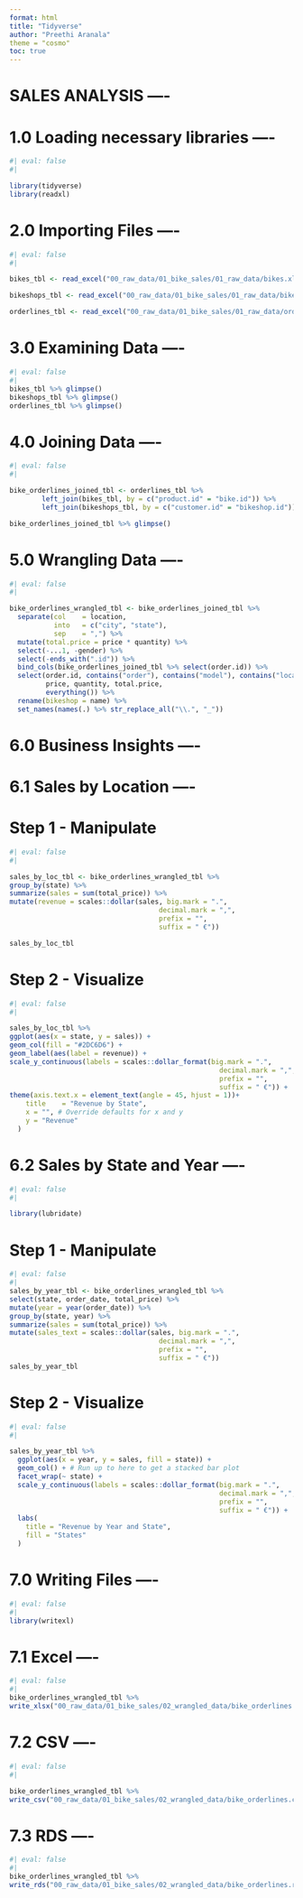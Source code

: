 ```yaml
---
format: html
title: "Tidyverse"
author: "Preethi Aranala"
theme = "cosmo"
toc: true
---
```


# SALES ANALYSIS ----

# 1.0 Loading necessary libraries ----

```r
#| eval: false
#| 

library(tidyverse)
library(readxl)
```

# 2.0 Importing Files ----

```r
#| eval: false
#| 

bikes_tbl <- read_excel("00_raw_data/01_bike_sales/01_raw_data/bikes.xlsx")

bikeshops_tbl <- read_excel("00_raw_data/01_bike_sales/01_raw_data/bikeshops.xlsx")

orderlines_tbl <- read_excel("00_raw_data/01_bike_sales/01_raw_data/orderlines.xlsx")
```

# 3.0 Examining Data ----

```r
#| eval: false
#| 
bikes_tbl %>% glimpse()
bikeshops_tbl %>% glimpse()
orderlines_tbl %>% glimpse()

```

# 4.0 Joining Data ----

```r
#| eval: false
#| 

bike_orderlines_joined_tbl <- orderlines_tbl %>%
        left_join(bikes_tbl, by = c("product.id" = "bike.id")) %>%
        left_join(bikeshops_tbl, by = c("customer.id" = "bikeshop.id"))

bike_orderlines_joined_tbl %>% glimpse()
```

# 5.0 Wrangling Data ----

```r
#| eval: false
#| 

bike_orderlines_wrangled_tbl <- bike_orderlines_joined_tbl %>%
  separate(col    = location,
           into   = c("city", "state"),
           sep    = ",") %>%
  mutate(total.price = price * quantity) %>%
  select(-...1, -gender) %>%
  select(-ends_with(".id")) %>%
  bind_cols(bike_orderlines_joined_tbl %>% select(order.id)) %>% 
  select(order.id, contains("order"), contains("model"), contains("location"),
         price, quantity, total.price,
         everything()) %>%
  rename(bikeshop = name) %>%
  set_names(names(.) %>% str_replace_all("\\.", "_"))
```

# 6.0 Business Insights ----

# 6.1 Sales by Location ----

# Step 1 - Manipulate

```r
#| eval: false
#| 

sales_by_loc_tbl <- bike_orderlines_wrangled_tbl %>%
group_by(state) %>% 
summarize(sales = sum(total_price)) %>%
mutate(revenue = scales::dollar(sales, big.mark = ".", 
                                     decimal.mark = ",", 
                                     prefix = "", 
                                     suffix = " €"))

sales_by_loc_tbl
```

# Step 2 - Visualize

```r
#| eval: false
#| 

sales_by_loc_tbl %>%
ggplot(aes(x = state, y = sales)) +
geom_col(fill = "#2DC6D6") + 
geom_label(aes(label = revenue)) + 
scale_y_continuous(labels = scales::dollar_format(big.mark = ".", 
                                                    decimal.mark = ",", 
                                                    prefix = "", 
                                                    suffix = " €")) +
theme(axis.text.x = element_text(angle = 45, hjust = 1))+                 labs(
    title    = "Revenue by State",
    x = "", # Override defaults for x and y
    y = "Revenue"
  )
```

# 6.2 Sales by State and Year ----

```r
#| eval: false
#| 

library(lubridate)
```

# Step 1 - Manipulate

```r
#| eval: false
#| 
sales_by_year_tbl <- bike_orderlines_wrangled_tbl %>%
select(state, order_date, total_price) %>%
mutate(year = year(order_date)) %>%
group_by(state, year) %>% 
summarize(sales = sum(total_price)) %>%
mutate(sales_text = scales::dollar(sales, big.mark = ".", 
                                     decimal.mark = ",", 
                                     prefix = "", 
                                     suffix = " €"))
sales_by_year_tbl
```

# Step 2 - Visualize

```r
#| eval: false
#| 

sales_by_year_tbl %>%
  ggplot(aes(x = year, y = sales, fill = state)) +
  geom_col() + # Run up to here to get a stacked bar plot
  facet_wrap(~ state) +
  scale_y_continuous(labels = scales::dollar_format(big.mark = ".", 
                                                    decimal.mark = ",", 
                                                    prefix = "", 
                                                    suffix = " €")) +
  labs(
    title = "Revenue by Year and State",
    fill = "States" 
  )
```

# 7.0 Writing Files ----

```r
#| eval: false
#| 
library(writexl)
```

# 7.1 Excel ----

```r
#| eval: false
#| 
bike_orderlines_wrangled_tbl %>% 
write_xlsx("00_raw_data/01_bike_sales/02_wrangled_data/bike_orderlines.xlsx")
```

# 7.2 CSV ----

```r
#| eval: false
#| 

bike_orderlines_wrangled_tbl %>% 
write_csv("00_raw_data/01_bike_sales/02_wrangled_data/bike_orderlines.csv")
```

# 7.3 RDS ----

```r
#| eval: false
#| 
bike_orderlines_wrangled_tbl %>% 
write_rds("00_raw_data/01_bike_sales/02_wrangled_data/bike_orderlines.rds")
```
